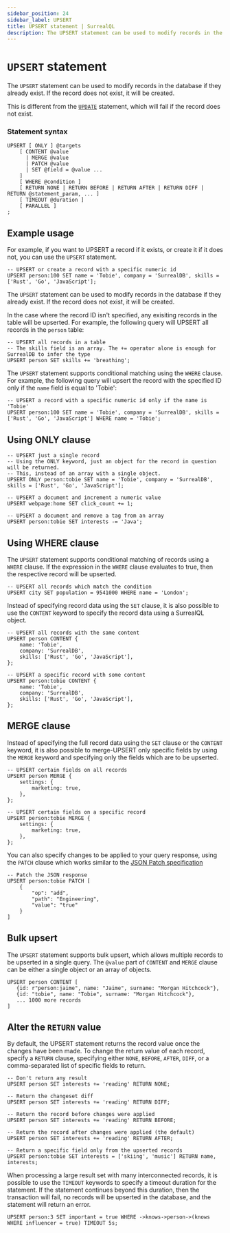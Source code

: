 ```yaml
---
sidebar_position: 24
sidebar_label: UPSERT
title: UPSERT statement | SurrealQL
description: The UPSERT statement can be used to modify records in the database if they already exist.
---
```


# `UPSERT` statement

<Since v="v2.0.0" />

The `UPSERT` statement can be used to modify records in the database if they already exist. If the record does not exist, it will be created.

This is different from the [`UPDATE`](/docs/surrealdb/surrealql/statements/update) statement, which will fail if the record does not exist.


### Statement syntax

```surql title="SurrealQL Syntax"
UPSERT [ ONLY ] @targets
    [ CONTENT @value
      | MERGE @value
      | PATCH @value
      | SET @field = @value ...
    ]
    [ WHERE @condition ]
    [ RETURN NONE | RETURN BEFORE | RETURN AFTER | RETURN DIFF | RETURN @statement_param, ... ]
    [ TIMEOUT @duration ]
    [ PARALLEL ]
;
```
## Example usage

For example, if you want to UPSERT a record if it exists, or create it if it does not, you can use the `UPSERT` statement.

```surql
-- UPSERT or create a record with a specific numeric id
UPSERT person:100 SET name = 'Tobie', company = 'SurrealDB', skills = ['Rust', 'Go', 'JavaScript'];
```
The `UPSERT` statement can be used to modify records in the database if they already exist. If the record does not exist, it will be created.

In the case where the record ID isn't specified, any exisiting records in the table will be upserted. For example, the following query will UPSERT all records in the `person` table:

```surql
-- UPSERT all records in a table
-- The skills field is an array. The += operator alone is enough for SurrealDB to infer the type
UPSERT person SET skills += 'breathing';
```

The `UPSERT` statement supports conditional matching using the `WHERE` clause. For example, the following query will upsert the record with the specified ID only if the `name` field is equal to 'Tobie':
  
```surql
-- UPSERT a record with a specific numeric id only if the name is 'Tobie'
UPSERT person:100 SET name = 'Tobie', company = 'SurrealDB', skills = ['Rust', 'Go', 'JavaScript'] WHERE name = 'Tobie';
```

## Using ONLY clause 

```surql
-- UPSERT just a single record
-- Using the ONLY keyword, just an object for the record in question will be returned.
-- This, instead of an array with a single object.
UPSERT ONLY person:tobie SET name = 'Tobie', company = 'SurrealDB', skills = ['Rust', 'Go', 'JavaScript'];
```


```surql
-- UPSERT a document and increment a numeric value
UPSERT webpage:home SET click_count += 1;

-- UPSERT a document and remove a tag from an array
UPSERT person:tobie SET interests -= 'Java';
```
## Using WHERE clause

The `UPSERT` statement supports conditional matching of records using a `WHERE` clause. If the expression in the `WHERE` clause evaluates to true, then the respective record will be upserted.

```surql
-- UPSERT all records which match the condition
UPSERT city SET population = 9541000 WHERE name = 'London';
```
Instead of specifying record data using the `SET` clause, it is also possible to use the `CONTENT` keyword to specify the record data using a SurrealQL object.

```surql
-- UPSERT all records with the same content
UPSERT person CONTENT {
	name: 'Tobie',
	company: 'SurrealDB',
	skills: ['Rust', 'Go', 'JavaScript'],
};

-- UPSERT a specific record with some content
UPSERT person:tobie CONTENT {
	name: 'Tobie',
	company: 'SurrealDB',
	skills: ['Rust', 'Go', 'JavaScript'],
};
```

## MERGE clause

Instead of specifying the full record data using the `SET` clause or the `CONTENT` keyword, it is also possible to merge-UPSERT only specific fields by using the `MERGE` keyword and specifying only the fields which are to be upserted.

```surql
-- UPSERT certain fields on all records
UPSERT person MERGE {
	settings: {
		marketing: true,
	},
};

-- UPSERT certain fields on a specific record
UPSERT person:tobie MERGE {
	settings: {
		marketing: true,
	},
};
```

You can also specify changes to be applied to your query response, using the `PATCH` clause which works similar to the [JSON Patch specification](https://jsonpatch.com/)

```surql
-- Patch the JSON response
UPSERT person:tobie PATCH [
	{
		"op": "add",
		"path": "Engineering",
		"value": "true"
	}
]
```

## Bulk upsert

<Since v="v2.0.0" />

The `UPSERT` statement supports bulk upsert, which allows multiple records to be upserted in a single query. The `@value` part of `CONTENT` and `MERGE` clause can be either a single object or an array of objects.

```surql
UPSERT person CONTENT [
   {id: r"person:jaime", name: "Jaime", surname: "Morgan Hitchcock"},
   {id: "tobie", name: "Tobie", surname: "Morgan Hitchcock"},
   ... 1000 more records
]
```

## Alter the `RETURN` value

By default, the UPSERT statement returns the record value once the changes have been made. To change the return value of each record, specify a `RETURN` clause, specifying either `NONE`, `BEFORE`, `AFTER`, `DIFF`, or a comma-separated list of specific fields to return.

```surql
-- Don't return any result
UPSERT person SET interests += 'reading' RETURN NONE;

-- Return the changeset diff
UPSERT person SET interests += 'reading' RETURN DIFF;

-- Return the record before changes were applied
UPSERT person SET interests += 'reading' RETURN BEFORE;

-- Return the record after changes were applied (the default)
UPSERT person SET interests += 'reading' RETURN AFTER;

-- Return a specific field only from the upserted records
UPSERT person:tobie SET interests = ['skiing', 'music'] RETURN name, interests;
```

When processing a large result set with many interconnected records, it is possible to use the `TIMEOUT` keywords to specify a timeout duration for the statement. If the statement continues beyond this duration, then the transaction will fail, no records will be upserted in the database, and the statement will return an error.

```surql
UPSERT person:3 SET important = true WHERE ->knows->person->(knows WHERE influencer = true) TIMEOUT 5s;
```
